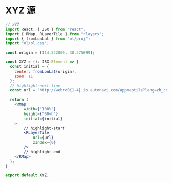 
# XYZ 源

<CodeBlock>
    <XYZ />
</CodeBlock>

```jsx showLineNumbers
// XYZ
import React, { JSX } from "react";
import { RMap, RLayerTile } from "rlayers";
import { fromLonLat } from "ol/proj";
import "ol/ol.css";

const origin = [114.322000, 30.375699];

const XYZ = (): JSX.Element => {
  const initial = {
    center: fromLonLat(origin),
    zoom: 11
  };
  // highlight-next-line
  const url = "http://webrd0{1-4}.is.autonavi.com/appmaptile?lang=zh_cn&size=1&scale=1&style=8&x={x}&y={y}&z={z}";

  return (
    <RMap
        width={"100%"}
        height={"60vh"}
        initial={initial}
    >
        // highlight-start
        <RLayerTile
            url={url}
            zIndex={0}
        />
        // highlight-end
    </RMap>
  );
}

export default XYZ;
```